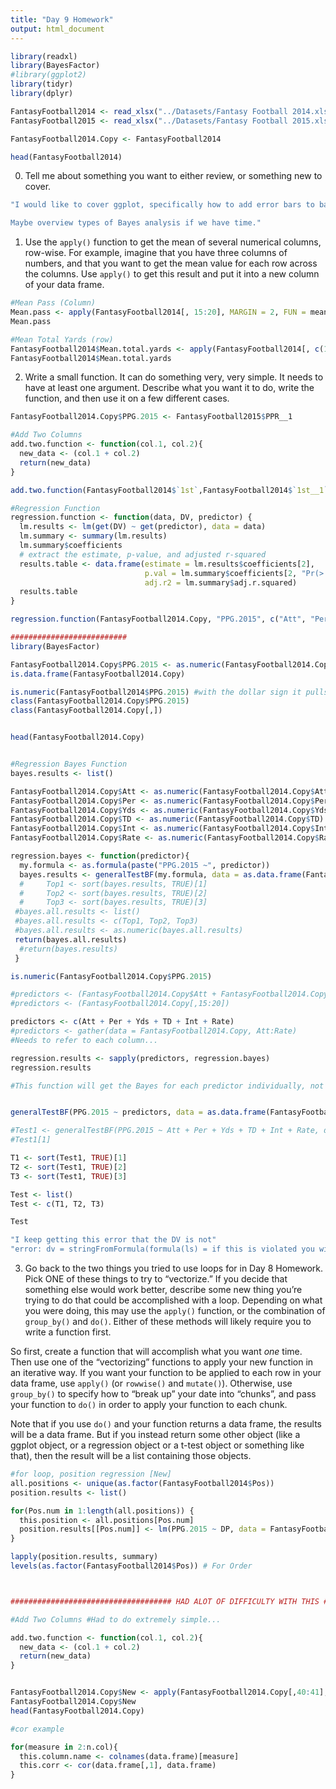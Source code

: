 ```yaml
---
title: "Day 9 Homework"
output: html_document
---
```


```r
library(readxl)
library(BayesFactor)
#library(ggplot2)
library(tidyr)
library(dplyr)

FantasyFootball2014 <- read_xlsx("../Datasets/Fantasy Football 2014.xlsx", skip = 2)
FantasyFootball2015 <- read_xlsx("../Datasets/Fantasy Football 2015.xlsx", skip = 2)

FantasyFootball2014.Copy <- FantasyFootball2014

head(FantasyFootball2014)
```


0. Tell me about something you want to either review, or something new to cover.

```r
"I would like to cover ggplot, specifically how to add error bars to bar graphs. Also help on question number 2, getting stuck trying to make a Bayes Regression function :/

Maybe overview types of Bayes analysis if we have time."
```


1. Use the `apply()` function to get the mean of several numerical columns, row-wise.  For example, imagine that you have three columns of numbers, and that you want to get the mean value for each row across the columns.  Use `apply()` to get this result and put it into a new column of your data frame.

```r
#Mean Pass (Column)
Mean.pass <- apply(FantasyFootball2014[, 15:20], MARGIN = 2, FUN = mean, na.rm = TRUE)
Mean.pass

#Mean Total Yards (row)
FantasyFootball2014$Mean.total.yards <- apply(FantasyFootball2014[, c(15, 29, 32)], MARGIN = 1, FUN = mean, na.rm = TRUE)
FantasyFootball2014$Mean.total.yards


```

2. Write a small function. It can do something very, very simple.  It needs to have at least one argument.  Describe what you want it to do, write the function, and then use it on a few different cases.

```r
FantasyFootball2014.Copy$PPG.2015 <- FantasyFootball2015$PPR__1

#Add Two Columns
add.two.function <- function(col.1, col.2){
  new_data <- (col.1 + col.2)
  return(new_data)
}

add.two.function(FantasyFootball2014$`1st`,FantasyFootball2014$`1st__1`)

```

```r
#Regression Function
regression.function <- function(data, DV, predictor) {
  lm.results <- lm(get(DV) ~ get(predictor), data = data)
  lm.summary <- summary(lm.results)
  lm.summary$coefficients
  # extract the estimate, p-value, and adjusted r-squared
  results.table <- data.frame(estimate = lm.results$coefficients[2],
                              p.val = lm.summary$coefficients[2, "Pr(>|t|)"],
                              adj.r2 = lm.summary$adj.r.squared) 
  results.table               
}

regression.function(FantasyFootball2014.Copy, "PPG.2015", c("Att", "Per", "Yds", "TD", "Int","Rate"))

##########################
library(BayesFactor)

FantasyFootball2014.Copy$PPG.2015 <- as.numeric(FantasyFootball2014.Copy$PPG.2015)
is.data.frame(FantasyFootball2014.Copy)

is.numeric(FantasyFootball2014$PPG.2015) #with the dollar sign it pulls the fecto
class(FantasyFootball2014.Copy$PPG.2015)
class(FantasyFootball2014.Copy[,])


head(FantasyFootball2014.Copy)


#Regression Bayes Function
bayes.results <- list()

FantasyFootball2014.Copy$Att <- as.numeric(FantasyFootball2014.Copy$Att)
FantasyFootball2014.Copy$Per <- as.numeric(FantasyFootball2014.Copy$Per)
FantasyFootball2014.Copy$Yds <- as.numeric(FantasyFootball2014.Copy$Yds)
FantasyFootball2014.Copy$TD <- as.numeric(FantasyFootball2014.Copy$TD)
FantasyFootball2014.Copy$Int <- as.numeric(FantasyFootball2014.Copy$Int)
FantasyFootball2014.Copy$Rate <- as.numeric(FantasyFootball2014.Copy$Rate)

regression.bayes <- function(predictor){
  my.formula <- as.formula(paste("PPG.2015 ~", predictor))
  bayes.results <- generalTestBF(my.formula, data = as.data.frame(FantasyFootball2014.Copy))
  #     Top1 <- sort(bayes.results, TRUE)[1]
  #     Top2 <- sort(bayes.results, TRUE)[2]
  #     Top3 <- sort(bayes.results, TRUE)[3]
 #bayes.all.results <- list()
 #bayes.all.results <- c(Top1, Top2, Top3)
 #bayes.all.results <- as.numeric(bayes.all.results)
 return(bayes.all.results)
  #return(bayes.results)
 }

is.numeric(FantasyFootball2014.Copy$PPG.2015)

#predictors <- (FantasyFootball2014.Copy$Att + FantasyFootball2014.Copy$Per + FantasyFootball2014.Copy$Yds + FantasyFootball2014.Copy$TD + FantasyFootball2014.Copy$Int + FantasyFootball2014.Copy$Rate)
#predictors <- (FantasyFootball2014.Copy[,15:20])

predictors <- c(Att + Per + Yds + TD + Int + Rate)
#predictors <- gather(data = FantasyFootball2014.Copy, Att:Rate)
#Needs to refer to each column...

regression.results <- sapply(predictors, regression.bayes)
regression.results

#This function will get the Bayes for each predictor individually, not all of them tested together.


generalTestBF(PPG.2015 ~ predictors, data = as.data.frame(FantasyFootball2014.Copy))

#Test1 <- generalTestBF(PPG.2015 ~ Att + Per + Yds + TD + Int + Rate, data = as.data.frame(FantasyFootball2014.Copy))
#Test1[1]

T1 <- sort(Test1, TRUE)[1]
T2 <- sort(Test1, TRUE)[2]
T3 <- sort(Test1, TRUE)[3]

Test <- list()
Test <- c(T1, T2, T3)

Test

"I keep getting this error that the DV is not"
"error: dv = stringFromFormula(formula(ls) = if this is violated you will get the error of not the right type of data"

```


3. Go back to the two things you tried to use loops for in Day 8 Homework.  Pick ONE of these things to try to "vectorize."  If you decide that something else would work better, describe some new thing you're trying to do that could be accomplished with a loop. Depending on what you were doing, this may use the `apply()` function, or the combination of `group_by()` and `do()`.  Either of these methods will likely require you to write a function first.  

So first, create a function that will accomplish what you want *one* time.  Then use one of the "vectorizing" functions to apply your new function in an iterative way.  If you want your function to be applied to each row in your data frame, use `apply()` (or `rowwise()` and `mutate()`).  Otherwise, use `group_by()` to specify how to "break up" your date into "chunks", and pass your function to `do()` in order to apply your function to each chunk.

Note that if you use `do()` and your function returns a data frame, the results will be a data frame.  But if you instead return some other object (like a ggplot object, or a regression object or a t-test object or something like that), then the result will be a list containing those objects.

```r
#for loop, position regression [New]
all.positions <- unique(as.factor(FantasyFootball2014$Pos))
position.results <- list()

for(Pos.num in 1:length(all.positions)) {
  this.position <- all.positions[Pos.num]
  position.results[[Pos.num]] <- lm(PPG.2015 ~ DP, data = FantasyFootball2014.Copy[FantasyFootball2014.Copy$Pos == this.position, ])
}

lapply(position.results, summary)
levels(as.factor(FantasyFootball2014$Pos)) # For Order



#################################### HAD ALOT OF DIFFICULTY WITH THIS #################################### 

#Add Two Columns #Had to do extremely simple...

add.two.function <- function(col.1, col.2){
  new_data <- (col.1 + col.2)
  return(new_data)
}


FantasyFootball2014.Copy$New <- apply(FantasyFootball2014.Copy[,40:41], 1, function(x){sum(x)})
FantasyFootball2014.Copy$New
head(FantasyFootball2014.Copy)


```

```r
#cor example

for(measure in 2:n.col){
  this.column.name <- colnames(data.frame)[measure]
  this.corr <- cor(data.frame[,1], data.frame)
}
```

